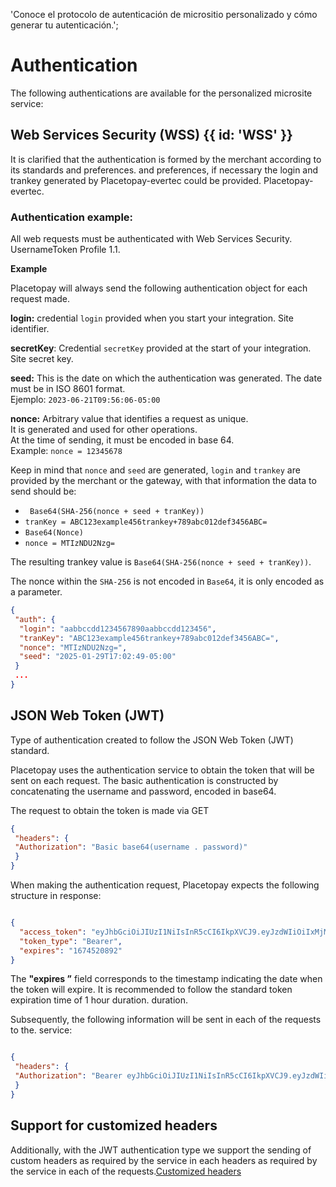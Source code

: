 
<HeroPattern />

  'Conoce el protocolo de autenticación de micrositio personalizado y cómo generar tu autenticación.';
  
# Authentication

The following authentications are available for the personalized microsite service:

## Web Services Security (WSS)  {{ id: 'WSS' }}

It is clarified that the authentication is formed by the merchant according to its standards and preferences.
and preferences, if necessary the login and trankey generated by Placetopay-evertec could be provided.
Placetopay-evertec.

### Authentication example:

All web requests must be authenticated with Web Services Security.
UsernameToken Profile 1.1.

**Example**

Placetopay will always send the following authentication object for each request made.

**login:** credential `login` provided when you start your integration. Site identifier.

**secretKey**: Credential `secretKey` provided at the start of your integration. Site secret key.

**seed:** This is the date on which the authentication was generated. The date must be in ISO 8601 format.    
Ejemplo: `2023-06-21T09:56:06-05:00`

**nonce:** Arbitrary value that identifies a request as unique.   
It is generated and used for other operations.   
At the time of sending, it must be encoded in base 64.   
Example: `nonce = 12345678`

Keep in mind that `nonce` and `seed` are generated, `login` and `trankey` are provided by
the merchant or the gateway, with that information the data to send should be:

- ` Base64(SHA-256(nonce + seed + tranKey))`  
- `tranKey = ABC123example456trankey+789abc012def3456ABC=`
- ` Base64(Nonce) `  
- `nonce = MTIzNDU2Nzg=`  

The resulting trankey value is `Base64(SHA-256(nonce + seed + tranKey))`.


The nonce within the `SHA-256` is not encoded in `Base64`, it is only encoded as a
parameter.


``` json {{ 'title': 'Autenticación de Ejemplo' }}
{
 "auth": {
  "login": "aabbccdd1234567890aabbccdd123456",
  "tranKey": "ABC123example456trankey+789abc012def3456ABC=",
  "nonce": "MTIzNDU2Nzg=",
  "seed": "2025-01-29T17:02:49-05:00"
 }
 ...
}
```

## JSON Web Token (JWT) 
Type of authentication created to follow the JSON Web Token (JWT) standard. 

<CenteredContainer>
  <ImageZoom
      src="/Json_web_token (JWT).png"
      alt="diagrama flujo token"
      className="w-full h-auto shadow rounded-md my-0 transition-transform duration-300 ease-in-out cursor-pointer hover:scale-110 focus:scale-110" 
  />
</CenteredContainer>

Placetopay uses the authentication service to obtain the token that will be sent on each request.
The basic authentication is constructed by concatenating the username and password,
encoded in base64.

<Note> The request to obtain the token is made via GET </Note>

``` json
{
 "headers": {
 "Authorization": "Basic base64(username . password)"
 }
}
```

When making the authentication request, Placetopay expects the following structure in response:
``` json 

{
  "access_token": "eyJhbGciOiJIUzI1NiIsInR5cCI6IkpXVCJ9.eyJzdWIiOiIxMjM0NTY3ODkwIiwibmFtZSI6IkpvaG4gRG9lIiwiaWF0IjoxNTE2MjM5MDIyfQ.SflKxwRJSMeKKF2QT4fwpMeJf36POk6yJV_adQssw5c",
  "token_type": "Bearer",
  "expires": "1674520892"
}

```

The **"expires ”** field corresponds to the timestamp indicating the date when the token will expire.
It is recommended to follow the standard token expiration time of 1 hour duration.
duration.

Subsequently, the following information will be sent in each of the requests to the.
service:

``` json 

{
 "headers": {
 "Authorization": "Bearer eyJhbGciOiJIUzI1NiIsInR5cCI6IkpXVCJ9.eyJzdWIiOiIxMjM0NTY3ODkwIiwibmFtZSI6IkpvaG4gRG9lIiwiaWF0IjoxNTE2MjM5MDIyfQ.SflKxwRJSMeKKF2QT4fwpMeJf36POk6yJV_adQssw5c"
 }
}
```

## Support for customized headers

Additionally, with the JWT authentication type we support the sending of custom headers as required by the service in each
headers as required by the service in each of the requests.[Customized headers](https://docs.guzzlephp.org/en/stable/request-options.html#headers)

























































